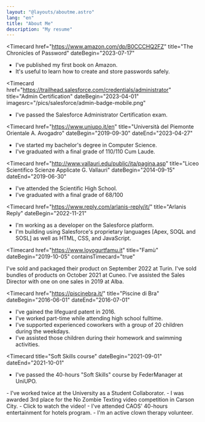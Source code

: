 ```yaml
---
layout: "@layouts/aboutme.astro"
lang: "en"
title: "About Me"
description: "My resume"
---
```


<Timecard
  href="https://www.amazon.com/dp/B0CCCHQ2FZ"
  title="The Chronicles of Password"
  dateBegin="2023-07-17"
  >
- I've published my first book on Amazon.
- It's useful to learn how to create and store passwords safely.
</Timecard>


<Timecard
  href="https://trailhead.salesforce.com/credentials/administrator"
  title="Admin Certification"
  dateBegin="2023-04-01"
  imagesrc="/pics/salesforce/admin-badge-mobile.png"
  >
- I've passed the Salesforce Administrator Certification exam.
</Timecard>

<Timecard
  href="https://www.uniupo.it/en"
  title="Università del Piemonte Orientale A. Avogadro"
  dateBegin="2019-09-30"
  dateEnd="2023-04-27"
  >
- I've started my bachelor's degree in Computer Science.
- I've graduated with a final grade of 110/110 Cum Laude.
</Timecard>

<Timecard
  href="http://www.vallauri.edu/public/ita/pagina.asp"
  title="Liceo Scientifico Scienze Applicate G. Vallauri"
  dateBegin="2014-09-15"
  dateEnd="2019-06-30"
  >
- I've attended the Scientific High School.
- I've graduated with a final grade of 68/100
</Timecard>

<Timecard
  href="https://www.reply.com/arlanis-reply/it/"
  title="Arlanis Reply"
  dateBegin="2022-11-21"
  >
- I'm working as a developer on the <Href href="https://www.salesforce.com/">Salesforce</Href> platform.
- I'm building using <Href href="https://trailhead.salesforce.com/content/learn/modules/apex_database">Salesforce's proprietary languages</Href> [Apex, SOQL and SOSL] as well as HTML, CSS, and JavaScript.
</Timecard>

<Timecard
  href="https://www.loyogurtfamu.it"
  title="Fam&ugrave;"
  dateBegin="2019-10-05"
  containsTimecard="true"
  >
  <Timecard
    title="Salone del gusto"
    dateBegin="2022-09-22"
    dateEnd="2022-09-25"
    href="https://2022.terramadresalonedelgusto.com/en/"
    >
I've sold and packaged their product on September 2022 at Turin.
  </Timecard>
  <Timecard
    title="Chestnut Fair"
    dateBegin="2021-10-13"
    dateEnd="2021-10-15"
    href="http://marrone.net/"
    >
I've sold bundles of products on October 2021 at Cuneo.
  </Timecard>
  <Timecard
    title="Truffle Fair"
    dateBegin="2019-09-05"
    dateEnd="2019-10-30"
    href="https://www.fieradeltartufo.org/"
    >
I've assisted the Sales Director with one on one sales in 2019 at Alba.
  </Timecard>
</Timecard>

<Timecard
  href="https://piscinebra.it/"
  title="Piscine di Bra"
  dateBegin="2016-06-01"
  dateEnd="2016-07-01"
  >
- I've gained the lifeguard patent in 2016.
- I've worked part-time while attending high school fulltime.
- I've supported experienced coworkers with a group of 20 children during the weekdays.
- I've assisted those children during their homework and swimming activities.
</Timecard>

<Timecard
  title="Soft Skills course"
  dateBegin="2021-09-01"
  dateEnd="2021-10-01"
  >
- I've passed the 40-hours "Soft Skills" course by <Href href="https://www.federmanager.it/">FederManager</Href> at UniUPO.

</Timecard>
<Timecard
  title="University sidejob"
  dateBegin="2021-12-01"
  dateEnd="2022-04-30"
  >
- I've worked twice at the University as a Student Collaborator.

</Timecard>
<Timecard
  title="Video editor"
  dateBegin="2018-01-01"
  dateEnd="2018-05-17"
  >
- I was awarded 3rd place for the <Href href="https://musclepowered.wordpress.com/2018/05/17/first-annual-no-zombie-texting-awards/">No Zombie Texting</Href> video competition in Carson City.
- <Href href="https://www.youtube.com/embed/RBDOKDZB0U4">Click to watch the video!</Href>


</Timecard>
<Timecard
  title="Entertainment for hotels"
  dateBegin="2016-11-01"
  dateEnd="2016-12-01"
  >
- I've attended <Href href="https://www.facebook.com/groups/43513691233/">CAOS</Href>' 40-hours entertainment for hotels program.

</Timecard>
<Timecard
  title="Volunteer"
  dateBegin="2015-01-01"
  >
- I'm an active <Href href="https://www.vipitalia.org/">clown therapy volunteer</Href>.

</Timecard>



